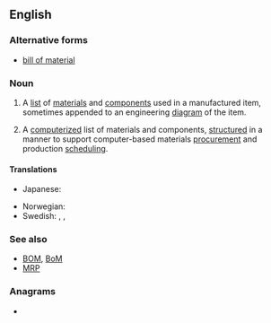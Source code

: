 ==English==
{{wikipedia}}

===Alternative forms===
* [[bill of material]]

===Noun===
{{en-noun|head=[[bill]] [[of]] [[material]]s|bills of materials}}

# {{lb|en|manufacturing|design engineering}} A [[list]] of [[materials]] and [[components]] used in a manufactured item, sometimes appended to an engineering [[diagram]] of the item.
# {{lb|en|manufacturing|computing}} A [[computerize]]d list of materials and components, [[structure]]d in a manner to support computer-based materials [[procurement]] and production [[scheduling]].

====Translations====
{{trans-top|a list of materials and components}}
* Japanese: {{t|ja|部品表|tr=buhinhyō}}
{{trans-mid}}
* Norwegian: {{t|no|stykkliste}}
* Swedish: {{t|sv|stycklista|c}}, {{t|sv|materialförteckning|c}}, {{t|sv|materiallista|c}}
{{trans-bottom}}

===See also===
* [[BOM]], [[BoM]]
* [[MRP]]

===Anagrams===
* {{anagrams|en|a=aabefiilllmorst|bills of material}}